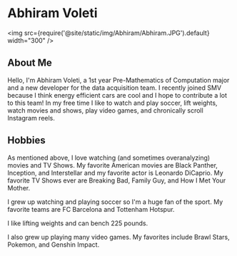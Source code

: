 # Abhiram Voleti

<img src={require('@site/static/img/Abhiram/Abhiram.JPG').default} width="300" />

## About Me
Hello, I'm Abhiram Voleti, a 1st year Pre-Mathematics of Computation major and a new developer for the data acquisition team.
I recently joined SMV because I think energy efficient cars are cool and I hope to contribute a lot to this team!
In my free time I like to watch and play soccer, lift weights, watch movies and shows, play 
video games, and chronically scroll Instagram reels.  

## Hobbies
As mentioned above, I love watching (and sometimes overanalyzing) movies and TV Shows. My favorite American movies are Black Panther, Inception, and Interstellar and my favorite
actor is Leonardo DiCaprio. My favorite TV Shows ever are Breaking Bad, Family Guy, and How I Met Your Mother. 

I grew up watching and playing soccer so I'm a huge fan of the sport. My favorite teams are FC Barcelona and Tottenham Hotspur. 

I like lifting weights and can bench 225 pounds. 

I also grew up playing many video games. My favorites include Brawl Stars, Pokemon, and Genshin Impact. 
